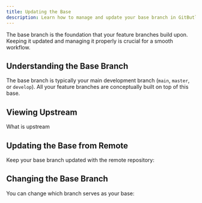 ```yaml
---
title: Updating the Base
description: Learn how to manage and update your base branch in GitButler.
---
```


The base branch is the foundation that your feature branches build upon. Keeping it updated and managing it properly is crucial for a smooth workflow.

## Understanding the Base Branch

The base branch is typically your main development branch (`main`, `master`, or `develop`). All your feature branches are conceptually built on top of this base.

## Viewing Upstream

What is upstream

## Updating the Base from Remote

Keep your base branch updated with the remote repository:

## Changing the Base Branch

You can change which branch serves as your base:
